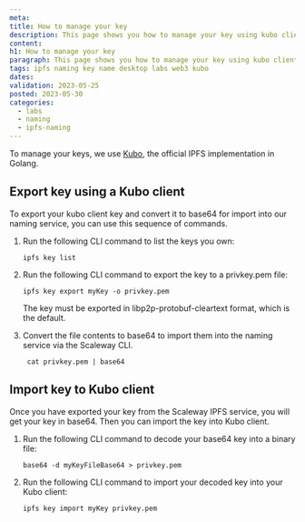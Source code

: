 ```yaml
---
meta:
title: How to manage your key
description: This page shows you how to manage your key using kubo client
content:
h1: How to manage your key
paragraph: This page shows you how to manage your key using kubo client
tags: ipfs naming key name desktop labs web3 kubo
dates:
validation: 2023-05-25
posted: 2023-05-30
categories:
  - labs
  - naming
  - ipfs-naming
---
```


To manage your keys, we use [Kubo](https://docs.ipfs.tech/install/command-line/), the official IPFS implementation in Golang.

## Export key using a Kubo client

To export your kubo client key and convert it to base64 for import into our naming service, you can use this sequence of commands.

1. Run the following CLI command to list the keys you own:
    ```
    ipfs key list
    ```
2. Run the following CLI command to export the key to a privkey.pem file:
    ```
    ipfs key export myKey -o privkey.pem
    ```

    <Message type="important">
        The key must be exported in libp2p-protobuf-cleartext format, which is the default.
    </Message>
3. Convert the file contents to base64 to import them into the naming service via the Scaleway CLI.
    ```
     cat privkey.pem | base64
    ```

## Import key to Kubo client

Once you have exported your key from the Scaleway IPFS service, you will get your key in base64. Then you can import the key into Kubo client. 

1. Run the following CLI command to decode your base64 key into a binary file:
    ```
    base64 -d myKeyFileBase64 > privkey.pem
    ```

2. Run the following CLI command to import your decoded key into your Kubo client:
    ```
    ipfs key import myKey privkey.pem
    ```
